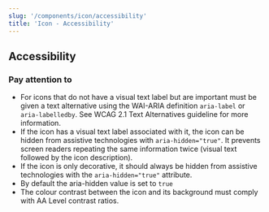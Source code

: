 ```yaml
---
slug: '/components/icon/accessibility'
title: 'Icon - Accessibility'
---
```




## Accessibility

### Pay attention to
- For icons that do not have a visual text label but are important must be given a text alternative using the WAI-ARIA definition `aria-label` or `aria-labelledby`. See <ExternalLink href="https://www.w3.org/TR/WCAG21/#text-alternatives">WCAG 2.1 Text Alternatives guideline</ExternalLink> for more information.
- If the icon has a visual text label associated with it, the icon can be hidden from assistive technologies with `aria-hidden="true"`. It prevents screen readers repeating the same information twice (visual text followed by the icon description).
- If the icon is only decorative, it should always be hidden from assistive technologies with the `aria-hidden="true"` attribute.
- By default the aria-hidden value is set to `true`
- The colour contrast between the icon and its background must comply with <ExternalLink href="https://www.w3.org/TR/WCAG21/#contrast-minimum">AA Level contrast ratios</ExternalLink>.
